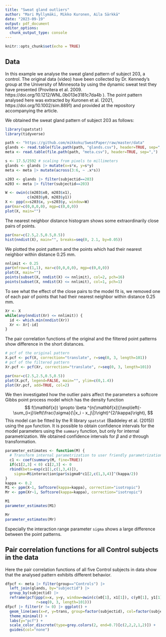 ---
title: "Sweat gland outliers"
author: "Mari Myllymäki, Mikko Kuronen, Aila Särkkä"
date: "2023-09-19"
output: pdf_document
editor_options: 
  chunk_output_type: console
---

```{r setup, include=FALSE}
knitr::opts_chunk$set(echo = TRUE)
```

## Data

In this example we analyse the sweat gland pattern of subject 203, a control.
The original data (video) have been collected by Dr. Kennedy’s group at the University of Minnesota by using the dynamic sweat test they have presented (Provitera et al. 2009. https://doi.org/10.1212/WNL.0b013e3181c7da4b ).
The point pattern analysed here was extracted by Kuronen et al. (2021, https://doi.org/10.1002/sim.8891) and
provided at the repository \url{https://github.com/mikkoku/SweatPaper} accompanying the article.

We obtained the sweat gland pattern of subject 203 as follows:

```{r, message=FALSE}
library(spatstat)
library(tidyverse)
```

```{r}
path <- "https://github.com/mikkoku/SweatPaper/raw/master/data"
glands <- read.table(file.path(path, "glands.csv"), header=TRUE, sep=",")
meta <- read.table(file.path(path, "meta.csv"), header=TRUE, sep=",")

s <- 17.5/2592 # scaling from pixels to millimeters
glands <- glands |> mutate(x=s*x, y=s*y)
meta <- meta |> mutate(across(3:6, ~ .x*s))

s203 <- glands |> filter(subjectid==203)
m203 <- meta |> filter(subjectid==203)

W <- owin(c(m203$x0, m203$x1),
          c(m203$y0, m203$y1))
X <- ppp(x=s203$x, y=s203$y, window=W)
par(mar=c(0,0,0,0), mgp=c(0,0,0))
plot(X, main="")
```

The nearest neighbor distance histogram shows some extraordinarily close pairs of points.

```{r}
par(mar=c(2.5,2.5,0.5,0.5))
hist(nndist(X), main="", breaks=seq(0, 2.1, by=0.05))
```

We plotted the point pattern and the points which had their nearest neighbor within distance 0.25 mm.

```{r}
nnlimit <- 0.25
par(mfrow=c(1,1), mar=c(0,0,0,0), mgp=c(0,0,0))
plot(X, main="")
points(subset(X, nndist(X) <= nnlimit), col=2, pch=16)
points(subset(X, nndist(X) <= nnlimit), col=1, pch=1)
```

To see what the effect of the close pairs to the model fit is, we removed 
one of each pair of points that had their nearest neighbor within distance 0.25 mm.

```{r}
Xr <- X
while(any(nndist(Xr) <= nnlimit)) {
  id <- which.min(nndist(Xr))
  Xr <- Xr[-id]
}
```

The pair correlation functions of the original and the filtered point patterns show difference in the short distances.

```{r}
# pcf of the original pattern
X.pcf <- pcf(X, correction="translate", r=seq(0, 3, length=101))
# pcf of the filtered pattern
Xr.pcf <- pcf(Xr, correction="translate", r=seq(0, 3, length=101))

par(mar=c(2.5,2.5,0.5,0.5))
plot(X.pcf, legend=FALSE, main="", ylim=c(0,1.4))
plot(Xr.pcf, add=TRUE, col=2)
```

We then investigated how the outlier pairs affect the parameters 
a softcore Gibbs point process model which has the density function
$$
f(\mathbf{x}) \propto \beta ^{n(\mathbf{x})}\exp\left(-\sum_{i<j}\left(\frac{\sigma}{\|x_i - x_j\|}\right)^{2/\kappa}\right),
$$
This model can be fitted by the R library `spatstat` (Baddeley et al. (2015)) using the `ppm` function.
It is possible to obtain confidence intervals for the model parameters using the `summary` function,
but only for internal parametrization.
We obtained confidence intervals for $\beta$ and $\sigma$ through transformation.

```{r}
parameter_estimates <- function(M) {
  # Transform internal parametrization to user friendly parametrization
  c1 <- coef(summary(M, fine=TRUE))
  if(c1[2,3] < 0) c1[2,3] <- 0
  rbind(beta=exp(c1[1,c(1,3,4)]), 
    sigma=M$interaction$par$sigma0*c1[2,c(1,3,4)]^(kappa/2))
}
kappa <- 0.2
M1 <- ppm(X~1, Softcore(kappa=kappa), correction="isotropic")
Mr <- ppm(Xr~1, Softcore(kappa=kappa), correction="isotropic")

M1
parameter_estimates(M1)

Mr
parameter_estimates(Mr)
```

Especially the interaction range parameter `sigma` shows a large difference between the 
point patterns.

## Pair correlation functions for all Control subjects in the data

Here the pair correlation functions of all five Control subjects in data show 
that the analysed pattern exhibits different behavior.
```{r}
dfpcf <- meta |> filter(group=="Controls") |>
  left_join(glands, by="subjectid") |>
  group_by(subjectid) |>
  reframe(pcf(ppp(x=x, y=y, window=owin(c(x0[1], x1[1]), c(y0[1], y1[1]))), 
              r=seq(0, 3, length=101)))
dfpcf |> filter(r != 0) |> ggplot() +
  geom_line(aes(x=r, y=trans, group=factor(subjectid), col=factor(subjectid))) +
  theme_minimal() +
  labs(y="pcf") +
  scale_color_discrete(type=grey.colors(2, end=0.7)[c(2,2,2,1,2)]) +
  guides(col="none")
```
